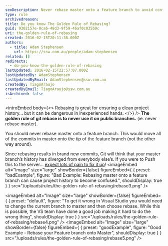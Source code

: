 ```yaml
---
seoDescription: Never rebase master onto a feature branch to avoid confusing project history and ensuring clean collaboration.
type: rule
archivedreason:
title: Do you know The Golden Rule of Rebasing?
guid: 9302157e-0ca6-48d3-9f59-46af0c035b9c
uri: the-golden-rule-of-rebasing
created: 2016-02-15T20:11:38.000Z
authors:
  - title: Adam Stephensen
    url: https://ssw.com.au/people/adam-stephensen
related: []
redirects:
  - do-you-know-the-golden-rule-of-rebasing
lastUpdated: 2016-02-15T22:57:07.000Z
lastUpdatedBy: AdamStephensen
lastUpdatedByEmail: AdamStephensen@ssw.com.au
createdBy: TiagoAraujo
createdByEmail: TiagoAraujo@ssw.com.au
isArchived: false
---
```


<introEmbed
  body={<>
Rebasing is great for ensuring a clean project history... but it can be dangerous in inexperienced hands.
  </>}
/>
**The golden rule of git rebase is to never use it on public branches.** (ie. never rebase master).

You should never rebase master onto a feature branch. This would move all of the commits in master onto the tip of the feature branch (not the other way around).

Since rebasing results in brand new commits, Git will think that your master branch’s history has diverged from everybody else’s. If you were to Push this to the server... [expect lots of pain to fix it up](https://www.atlassian.com/git/tutorials/merging-vs-rebasing/the-golden-rule-of-rebasing)!
<imageEmbed
  alt="Image"
  size="large"
  showBorder={false}
  figureEmbed={ {
    preset: "badExample",
    figure: "Bad Example: Rebasing master onto a feature branch can cause project history to become confused.",
    shouldDisplay: true
  } }
  src="/uploads/rules/the-golden-rule-of-rebasing/rebase3.png"
/>


<imageEmbed
  alt="Image"
  size="large"
  showBorder={false}
  figureEmbed={ {
    preset: "default",
    figure: "To get it wrong in Visual Studio you would need to change the current branch to master and then choose rebase. While this is possible, the VS team have done a good job making it hard to do the wrong thing",
    shouldDisplay: true
  } }
  src="/uploads/rules/the-golden-rule-of-rebasing/rebase4.png"
/>
<imageEmbed
  alt="Image"
  size="large"
  showBorder={false}
  figureEmbed={ {
    preset: "goodExample",
    figure: "Good Example - Rebase your Feature branch onto Master",
    shouldDisplay: true
  } }
  src="/uploads/rules/the-golden-rule-of-rebasing/rebase5.png"
/>
